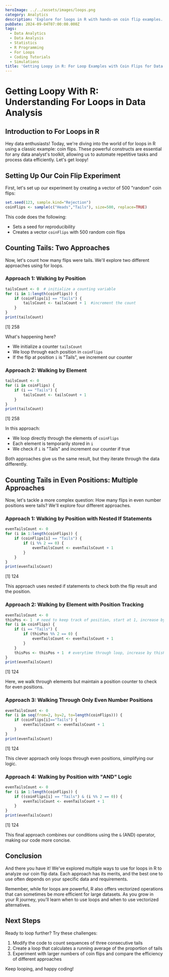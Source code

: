 ```yaml
---
heroImage: ../../assets/images/loops.png
category: Analytics
description: 'Explore for loops in R with hands-on coin flip examples. This practical guide is ideal for mastering the basics of data analysis and manipulation, helping you efficiently handle repetitive tasks and gain valuable insights.'
pubDate: 2024-09-04T07:00:00.000Z
tags:
  - Data Analytics
  - Data Analysis
  - Statistics
  - R Programming
  - For Loops
  - Coding Tutorials
  - Simulations
title: 'Getting Loopy in R: For Loop Examples with Coin Flips for Data Analysis'
---
```



# Getting Loopy With R: Understanding For Loops in Data Analysis

## Introduction to For Loops in R

Hey data enthusiasts! Today, we're diving into the world of for loops in R using a classic example: coin flips. These powerful constructs are essential for any data analyst's toolkit, allowing us to automate repetitive tasks and process data efficiently. Let's get loopy!

## Setting Up Our Coin Flip Experiment

First, let's set up our experiment by creating a vector of 500 "random" coin flips:

```r
set.seed(123, sample.kind="Rejection")
coinFlips <- sample(c("Heads","Tails"), size=500, replace=TRUE)
```

This code does the following:

- Sets a seed for reproducibility
- Creates a vector `coinFlips` with 500 random coin flips

## Counting Tails: Two Approaches

Now, let's count how many flips were tails. We'll explore two different approaches using for loops.

### Approach 1: Walking by Position

```r
tailsCount <- 0  # initialize a counting variable
for (i in 1:length(coinFlips)) {
    if (coinFlips[i] == "Tails") {
        tailsCount <- tailsCount + 1  #increment the count
    }
}
print(tailsCount)
```

<OutputDisplay>[1] 258</OutputDisplay>

What's happening here?

- We initialize a counter `tailsCount`
- We loop through each position in `coinFlips`
- If the flip at position `i` is "Tails", we increment our counter

### Approach 2: Walking by Element

```r
tailsCount <- 0
for (i in coinFlips) {
    if (i == "Tails") {
        tailsCount <- tailsCount + 1
    }
}
print(tailsCount)
```

<OutputDisplay>[1] 258</OutputDisplay>

In this approach:

- We loop directly through the elements of `coinFlips`
- Each element is temporarily stored in `i`
- We check if `i` is "Tails" and increment our counter if true

Both approaches give us the same result, but they iterate through the data differently.

## Counting Tails in Even Positions: Multiple Approaches

Now, let's tackle a more complex question: How many flips in even number positions were tails? We'll explore four different approaches.

### Approach 1: Walking by Position with Nested If Statements

```r
evenTailsCount <- 0
for (i in 1:length(coinFlips)) {
    if (coinFlips[i] == "Tails") {
        if (i %% 2 == 0) {
            evenTailsCount <- evenTailsCount + 1
        }
    }
}
print(evenTailsCount)
```

<OutputDisplay>[1] 124</OutputDisplay>

This approach uses nested if statements to check both the flip result and the position.

### Approach 2: Walking by Element with Position Tracking

```r
evenTailsCount <- 0
thisPos <- 1  # need to keep track of position, start at 1, increase by one each iteration through loop
for (i in coinFlips) {
    if (i == "Tails") {
        if (thisPos %% 2 == 0) {
            evenTailsCount <- evenTailsCount + 1
        }
    }
    thisPos <- thisPos + 1  # everytime through loop, increase by thisPos by 1
}
print(evenTailsCount)
```

<OutputDisplay>[1] 124</OutputDisplay>

Here, we walk through elements but maintain a position counter to check for even positions.

### Approach 3: Walking Through Only Even Number Positions

```r
evenTailsCount <- 0
for (i in seq(from=2, by=2, to=length(coinFlips))) {
    if (coinFlips[i]=="Tails") {
        evenTailsCount <- evenTailsCount + 1
    }
}
print(evenTailsCount)
```

<OutputDisplay>[1] 124</OutputDisplay>

This clever approach only loops through even positions, simplifying our logic.

### Approach 4: Walking by Position with "AND" Logic

```r
evenTailsCount <- 0
for (i in 1:length(coinFlips)) {
    if ((coinFlips[i] == "Tails") & (i %% 2 == 0)) {
        evenTailsCount <- evenTailsCount + 1
    }
}
print(evenTailsCount)
```

<OutputDisplay>[1] 124</OutputDisplay>

This final approach combines our conditions using the `&` (AND) operator, making our code more concise.

## Conclusion

And there you have it! We've explored multiple ways to use for loops in R to analyze our coin flip data. Each approach has its merits, and the best one to use often depends on your specific data and requirements.

Remember, while for loops are powerful, R also offers vectorized operations that can sometimes be more efficient for large datasets. As you grow in your R journey, you'll learn when to use loops and when to use vectorized alternatives.

## Next Steps

Ready to loop further? Try these challenges:

1. Modify the code to count sequences of three consecutive tails
2. Create a loop that calculates a running average of the proportion of tails
3. Experiment with larger numbers of coin flips and compare the efficiency of different approaches

Keep looping, and happy coding!
